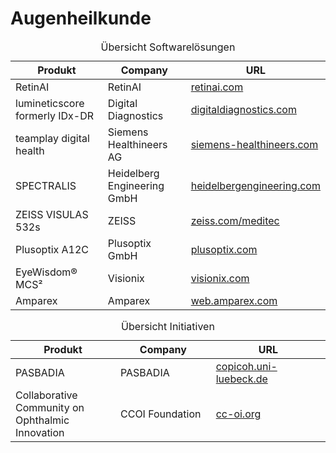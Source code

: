# Augenheilkunde

| Produkt                            | Company                         | URL                                    |
|------------------------------------|---------------------------------|----------------------------------------|
| RetinAI                            | RetinAI                         | [retinai.com](https://retinai.com)                |
| lumineticscore formerly IDx-DR | Digital Diagnostics             | [digitaldiagnostics.com](https://www.digitaldiagnostics.com/products/eye-disease/lumineticscore/) |
| teamplay digital health            | Siemens Healthineers AG         | [siemens-healthineers.com](https://siemens-healthineers.com)   |
| SPECTRALIS                         | Heidelberg Engineering GmbH     | [heidelbergengineering.com](https://heidelbergengineering.com)  |
| ZEISS VISULAS 532s                 | ZEISS                           | [zeiss.com/meditec](https://zeiss.com/meditec)          |
| Plusoptix A12C                     | Plusoptix GmbH                  | [plusoptix.com](https://plusoptix.com)              |
| EyeWisdom® MCS²                    | Visionix                        | [visionix.com](https://visionix.com)               |
| Amparex                            | Amparex                         | [web.amparex.com](https://web.amparex.com) |

: Übersicht Softwarelösungen

| Produkt                            | Company                         | URL                                    |
|------------------------------------|---------------------------------|----------------------------------------|
| PASBADIA                           | PASBADIA                        | [copicoh.uni-luebeck.de](https://www.copicoh.uni-luebeck.de/forschung/projekte/aktuelle-projekte/pasbadia) |
| Collaborative Community on Ophthalmic Innovation | CCOI Foundation | [cc-oi.org](https://cc-oi.org) |

: Übersicht Initiativen
